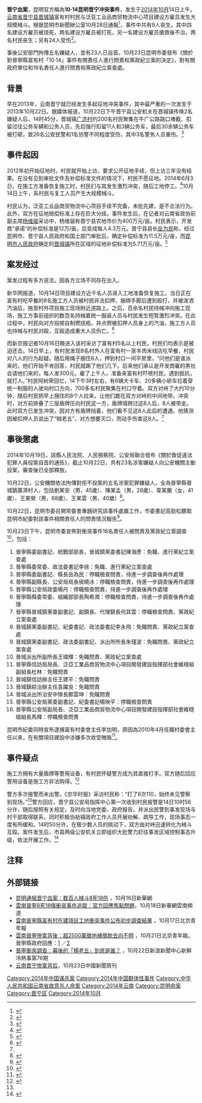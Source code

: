 {{not|云南晋宁连环杀人案}}
'''晋宁血案'''，昆明官方稱為'''10·14昆明晋宁冲突事件'''，发生于[[2014年10月|2014年10月]]14日上午。[[云南省|云南省]][[晋宁县|晋宁县]][[晋城镇_(晋宁县)|晋城镇]]富有村村民与泛亚工业品商贸物流中心项目建设方雇员发生大规模械斗。根据昆明市新聞辦公室10月28日通報<ref>{{Cite web |url=http://ww4.sinaimg.cn/large/e37e3611jw1elr1podutgj20c80o40xq.jpg |title=公安機關已抓獲組織和積極參與「10•14」嚴重刑事案件的犯罪嫌疑人21名 |accessdate=2014-10-28 |date=2014年10月28日 |work= |language=Zh-hans |archive-date=2014-12-23 |archive-url=https://web.archive.org/web/20141223035437/http://ww4.sinaimg.cn/large/e37e3611jw1elr1podutgj20c80o40xq.jpg |dead-url=no }}</ref>，事件中共有9人丧生，其中四名建设方雇员被烧死，两名建设方雇员被打死，另一名建设方雇员搶救後不治，两名村民丧生；另有24人受伤<ref>{{cite news|title=云南晋宁这片带血的土地|url=http://news.ycwb.com/2014-10/21/content_7977161.htm|accessdate=2015-10-03|agency=金羊网|archive-url=https://web.archive.org/web/20151004231830/http://news.ycwb.com/2014-10/21/content_7977161.htm|archive-date=2015-10-04|dead-url=yes}}</ref>。

事後公安部門拘傳五名嫌疑人，並有23人已自首。10月23日昆明市委發布《關於對晉寧縣富有村「10·14」事件有關責任人進行問責和黨政紀立案的決定》，對有關政府單位和16名責任人進行問責和黨政紀立案查處。

== 背景 ==
早在2013年，云南晋宁就已经发生多起征地冲突事件，其中最严重的一次发生于2013年10月22日。据媒体报道，10月22日下午晋宁县公安机关在晋城镇传唤2名嫌疑人后，14时45分，晋城镇[[广济村|广济村]]约200名村民聚集在牛广公路路口堵截、扣留过往公务车辆和公务人员，先后强行扣留11人和3辆公务车，最后30余辆公务车被打砸，致26名公安民警和1名协警不同程度受伤，其中3名警务人员重伤。<ref>{{cite news|title=资料：2013年云南晋宁群体事件最新消息|url=http://news.sohu.com/20141022/n405373973.shtml|accessdate=2016-01-04|publisher=搜狐新闻|archive-date=2020-01-14|archive-url=https://web.archive.org/web/20200114100511/http://news.sohu.com/20141022/n405373973.shtml|dead-url=no}}</ref>

== 事件起因 ==

2012年初开始征地时，村民就开始上访，要求公开征地手续，但上访三年没有结果。在没有见到审批文件及补偿标准文件的情况下，村民不愿征地。2014年6月3日，在施工方准备恢复施工时，村民们与其发生激烈冲突，随后工地停工。<ref name="新浪">{{cite web|url=http://news.sina.com.cn/c/2014-10-20/020031012682.shtml|title=昆明市长进村善后晋宁冲突 村民称信访3年无果|publisher=新浪新闻中心|accessdate=2016-01-04|archive-date=2019-06-13|archive-url=https://web.archive.org/web/20190613123151/http://news.sina.com.cn/c/2014-10-20/020031012682.shtml|dead-url=no}}</ref>10月14日上午，系村民与复工人员产生大规模械斗。

村民认为，泛亚工业品商贸物流中心项目手续不完备，未批先建，是不合法行为。此外，双方在征地赔偿标准上存在巨大分歧。事件发生后，在记者对云南省政协前副主席[[杨维骏|杨维骏]]采访中，杨维骏称晋宁县农地市价为400万元/亩。村民表示，开发商“承诺”的补偿标准是12万/亩，后变成每人4.3万元。晋宁县县长[[岳为民|岳为民]]称，经过昆明市、晋宁县人民政府和国土部门审批后，确定补偿标准为11.5万元/亩，而[[昆明市人民政府|昆明市人民政府]]确定的[[晋城镇_(晋宁县)|晋城镇]]所在区域的征地补偿标准为5.71万元/亩。<ref>{{Cite web |url=http://epaper.bjnews.com.cn/html/2014-10/18/content_541455.htm |title=昆明晋宁征地冲突案：医院被指拒收受伤村民 |accessdate=2014-10-19 |author=记者 萧辉 |date=2014年10月18日 |work= |publisher=新京报 |language=Zh-hans |archive-date=2014-10-23 |archive-url=https://web.archive.org/web/20141023213417/http://epaper.bjnews.com.cn/html/2014-10/18/content_541455.htm |dead-url=no }}</ref>

== 案发经过 ==
案发过程有多方说法，因各方立场不同存在出入。

新华网报道，10月14日项目建设方近千名人员进入工地准备恢复施工。当日正在富有村吃早餐的8名施工方人员被村民非法扣押，捆绑手脚后遭到殴打，并被泼洒汽油后，拖至村外项目施工现场附近道路上。之后，百余名村民持械冲向施工现场，施工方事前组织的数百名持械着统一服装人员与村民发生短暂激烈冲突。在此过程中，村民向对方投掷自制燃烧瓶，并点燃被扣押人员身上的汽油，施工方人员也持械与村民对殴，互殴造成重大人员伤亡。<ref>{{cite web|url=http://news.xinhuanet.com/local/2014-10/16/c_1112858475.htm|title=征地矛盾缘何导致如此惨烈冲突?--云南晋宁8死18伤冲突事件追踪|publisher=新华网|accessdate=2016-01-04|archive-date=2016-10-16|archive-url=https://web.archive.org/web/20161016092553/http://news.xinhuanet.com/local/2014-10/16/c_1112858475.htm|dead-url=no}}</ref>

而新京报记者10月16日晚进入该村采访了富有村5名以上村民，村民们均表示是被迫还击。14日早上，有村民发现8名村外人在富有村一家羊肉米线店吃早餐，村民对八人的行为起疑。随后用绳子捆住8人，押到村口一间平房里，“问他们是谁派来的，他们开始不肯回答，村民就踢了他们几下。后来他们承认是开发商雇的黑社会请他们来的，每人发300元，雇了上千人，准备来富有村吓唬村民，遇到抵抗，就打人。”村民阿树荣回忆，14下午3时左右，有6辆大卡车、20多辆小轿车拉着穿统一制服的人驶向村口方向，700多名村民聚集在村口守着。双方对峙了大约10分钟，随后村民把早上捆住的8个人拉来，让他们跪在双方对峙的中间地带。冲突时，对方前排叠了三层盾牌压向村民这一方，盾牌墙跨过这8人后，8人被带走。此时双方已发生冲突，因对方有盾牌挡着，他们看不见这8人此后的遭遇。他猜测因被扣押人员说出了“贼老五”，对方想要灭口，而动手伤害这8人。<ref name="新浪"></ref>

== 事後懲處 ==
2014年10月19日，該縣人民法院、人民檢察院、公安局聯合發布《關於敦促違法犯罪人員投案自首的通告》，截止10月22日，共有23名涉案嫌疑人向公安機關主動投案，審查後已全部釋放。

10月22日，公安機關依法拘傳對拒不投案的五名涉案犯罪嫌疑人，全為晉寧縣晉城鎮廣濟村人，包括劉某安（男，45歲）、陳某孟（男，28歲）、韋某蘭（女，41歲）、王某榮（男，68歲）、王某雲（男，40歲）<ref>{{Cite web |url=http://society.yunnan.cn/html/2014-10/22/content_3416644.htm |title=云南晋宁征地冲突案5名嫌疑人被拘传 23人已自首 |accessdate=2014-10-22 |date=2014年10月22日 |work= |publisher=云南网 |language=Zh-hans |archive-url=https://web.archive.org/web/20141029194428/http://society.yunnan.cn/html/2014-10/22/content_3416644.htm |archive-date=2014-10-29 |dead-url=yes }}</ref>。

10月22日，昆明市委召開常委會專題研究該事件處置工作，市委書記高勁松聽取昆明市紀委對該事件相關責任人的問責情況報告<ref>{{Cite web |url=http://daily.clzg.cn/html/2014-10/23/content_462401.htm |title=市委常委會專題研究富有村“10·14”事件 |accessdate=2014-10-23 |author=傅碧东 杨春波 |date=2014年10月23日 |work= |publisher=昆明日報 |language=Zh-hans |deadurl=yes |archiveurl=https://web.archive.org/web/20141023195932/http://daily.clzg.cn/html/2014-10/23/content_462401.htm |archivedate=2014年10月23日 }}</ref>。

10月23日下午，昆明市委宣佈對衝突事件16名責任人被問責及黨政紀立案調查<ref>{{Cite web |url=http://society.yunnan.cn/html/2014-10/23/content_3419193.htm |title=昆明市对晋宁“10·14”事件16名责任人问责 |accessdate=2014-10-23 |author=浦美玲 雍明虹 |date=2014年10月23日 |work= |publisher=云南网 |language=Zh-hans |archive-url=https://web.archive.org/web/20141029195156/http://society.yunnan.cn/html/2014-10/23/content_3419193.htm |archive-date=2014-10-29 |dead-url=yes }}</ref>，包括：
# 晉寧縣委副書記、統戰部部長，晉城鎮黨委書記陳海彥：免職、進行黨紀立案查處
# 晉寧縣委常委、政法委書記李徐：免職、進行黨紀立案查處
# 晉寧縣委副書記、縣長岳為民：停職檢查問責，待進一步調查後再作處理
# 晉寧縣副縣長、公安局局長侯曉冰：停職檢查問責，待進一步調查後再作處理
# 晉寧縣公安局政委楊丹：停職檢查問責，待進一步調查後再作處理
# 晉寧縣縣委常委、組織部部長陶希潤：停職檢查問責，待進一步調查後再作處理
# 晉寧縣晉城鎮黨委副書記、副鎮長、代理鎮長何其雲：停職檢查問責、黨政紀立案查處
# 晉城鎮黨委副書記、紀委書記、政法委書記李永飛：免職問責、黨政紀立案查處
# 晉城鎮黨委副書記、政法委副書記、派出所所長朱瑾波：免職問責、黨政紀立案查處
# 晉城派出所副所長王璨輝：免職問責、黨政紀立案查處
# 晉寧縣信訪局局長、泛亞工業品商貿物流中心項目開發建設指揮部社會維穩組副組長杜林：免職問責
# 晉城鎮信訪辦主任王建平：免職問責
# 晉城鎮綜治辦主任袁躍良：免職問責
# 晉城派出所治安中隊長鄭雲坤：免職問責
# 晉寧縣公安局黨委副書記、紀委書記楊映平：停職檢查問責
# 晉寧縣公安局副局長、泛亞工業品商貿物流中心項目開發建設指揮部社會維穩組組長馬輝：停職檢查問責

昆明市紀委同時宣布逮捕富有村委會主任李加明，原因為2010年4月任職村委會主任以來，在有關項目建設中涉嫌多次收受賄賂<ref>{{Cite web |url=http://society.yunnan.cn/html/2014-10/23/content_3419079.htm |title=云南晋宁县富有村委会主任李加明涉嫌受贿被逮捕 |accessdate=2014-10-23 |author=杨之辉 詹晶晶 |date=2014年10月23日 |work= |publisher=云南网 |language=Zh-hans |archive-url=https://web.archive.org/web/20141029191352/http://society.yunnan.cn/html/2014-10/23/content_3419079.htm |archive-date=2014-10-29 |dead-url=yes }}</ref>。
== 事件疑点 ==
施工方拥有大量盾牌等警用设备，有村民怀疑警方成为其直接打手。官方随后回应警用设备是施工方非法购得。<ref name="A">{{cite web|title=云南晋宁冲突五问待解：施工方警械从何而来|url=http://news.sina.com.cn/c/2014-10-17/063931002591.shtml|publisher=新浪新闻|accessdate=2016-01-04|archive-date=2020-01-24|archive-url=https://web.archive.org/web/20200124053425/http://news.sina.com.cn/c/2014-10-17/063931002591.shtml|dead-url=no}}</ref>

警方多次接警而未出警。《京华时报》采访村民称：“打了6次110，始终未见警察到现场。”<ref name="A"></ref>警方回应，晋宁县公安局指挥中心第一次收到村民报警是14日10时56分许，随后按照有关规定，及时向当地党委、政府报告，并派出民警到事发现场与村干部取得联系，同时积极协助镇政府工作人员开展劝解、疏导工作，现场事态一度有所缓和。14时50分许，在极少数人员的挑动下，双方由对峙迅速转化为械斗互殴。案件发生后，市县两级公安机关立即组织大批警力赶往事发区域控制事态升级，依法开展工作。<ref>{{cite web|url=http://yn.xinhuanet.com/newscenter/2014-10/18/c_133725492.htm|title=云南晋宁8死18伤冲突事件追踪：官方回应焦点问题|accessdate=2016-01-04|publisher=新华网|deadurl=yes|archiveurl=https://web.archive.org/web/20141023201136/http://yn.xinhuanet.com/newscenter/2014-10/18/c_133725492.htm|archivedate=2014-10-23}}</ref>

== 注释 ==
{{Reflist|2}}

== 外部链接 ==
*[http://news.xinhuanet.com/local/2014-10/16/c_1112858475.htm 昆明通报晋宁血案：数百人械斗8死18伤] {{Wayback|url=http://news.xinhuanet.com/local/2014-10/16/c_1112858475.htm |date=20161016092553 }}，10月16日新華網
*[https://web.archive.org/web/20141023201136/http://yn.xinhuanet.com/newscenter/2014-10/18/c_133725492.htm 雲南晉寧8死18傷衝突事件追蹤：官方回應焦點問題]，10月18日新華網雲南頻道
*[http://epaper.ynet.com/html/2014-10/17/content_90849.htm 雲南晉寧縣富有村在建項目工地衝突事件公布初步調查結果] {{Wayback|url=http://epaper.ynet.com/html/2014-10/17/content_90849.htm |date=20160304081636 }}，10月17日北京青年報
*[http://epaper.ynet.com/html/2014-10/21/content_91395.htm 雲南晉寧慘案背後：超2500萬徵地補償款去向不明] {{Wayback|url=http://epaper.ynet.com/html/2014-10/21/content_91395.htm |date=20160304075100 }}，10月21日北京青年報。晉寧縣政府回應：[http://ww3.sinaimg.cn/large/e529f9bcgw1elj12cxuihj20c80mmtbe.jpg 1] {{Wayback|url=http://ww3.sinaimg.cn/large/e529f9bcgw1elj12cxuihj20c80mmtbe.jpg |date=20141221171850 }}／[http://ww3.sinaimg.cn/large/e529f9bcgw1elj12gxqhtj20nm0whn18.jpg 2] {{Wayback|url=http://ww3.sinaimg.cn/large/e529f9bcgw1elj12gxqhtj20nm0whn18.jpg |date=20141221172026 }}
*[http://news.sina.com.cn/c/zg/lrs/2014-10-22/1214327.html 晉寧衝突調查：幕後的「楊老五」到底是誰？] {{Wayback|url=http://news.sina.com.cn/c/zg/lrs/2014-10-22/1214327.html |date=20190613123046 }}，10月22日新浪新聞中心新鮮冷熱事第76期
*[https://web.archive.org/web/20141023204850/http://news.inewsweek.cn/detail-1056.html 云南晋宁惨案背后]，10月23日中國新聞周刊

[[Category:2014年中国谋杀案|Category:2014年中国谋杀案]]
[[Category:2014年中国群体性事件|Category:2014年中国群体性事件]]
[[Category:中华人民共和国云南省故意杀人命案|Category:中华人民共和国云南省故意杀人命案]]
[[Category:2014年云南|Category:2014年云南]]
[[Category:昆明命案|Category:昆明命案]]
[[Category:晋宁区|Category:晋宁区]]
[[Category:2014年10月|Category:2014年10月]]